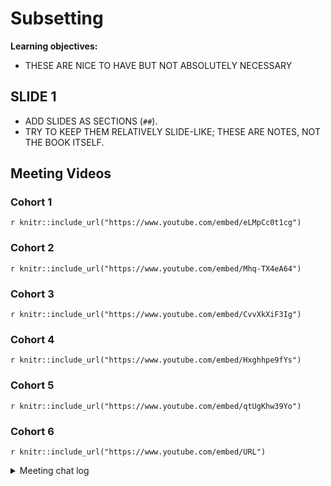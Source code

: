 # Subsetting

**Learning objectives:**

- THESE ARE NICE TO HAVE BUT NOT ABSOLUTELY NECESSARY

## SLIDE 1

- ADD SLIDES AS SECTIONS (`##`).
- TRY TO KEEP THEM RELATIVELY SLIDE-LIKE; THESE ARE NOTES, NOT THE BOOK ITSELF.

## Meeting Videos

### Cohort 1

`r knitr::include_url("https://www.youtube.com/embed/eLMpCc0t1cg")`

### Cohort 2

`r knitr::include_url("https://www.youtube.com/embed/Mhq-TX4eA64")`

### Cohort 3

`r knitr::include_url("https://www.youtube.com/embed/CvvXkXiF3Ig")`

### Cohort 4

`r knitr::include_url("https://www.youtube.com/embed/Hxghhpe9fYs")`

### Cohort 5

`r knitr::include_url("https://www.youtube.com/embed/qtUgKhw39Yo")`

### Cohort 6

`r knitr::include_url("https://www.youtube.com/embed/URL")`

<details>
<summary> Meeting chat log </summary>

```
LOG
```
</details>
